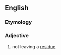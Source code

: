 ==English==
===Etymology===
{{prefix|en|non|residual}}
===Adjective===
{{en-adj|-}}

# not leaving a [[residue]]
